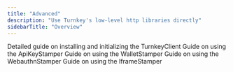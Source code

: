 ```yaml
---
title: "Advanced"
description: "Use Turnkey's low-level http libraries directly"
sidebarTitle: "Overview"
---
```


<CardGroup>
  <Card title="TurnkeyClient" href="/sdks/advanced/turnkey-client" icon="file-lines" iconType="solid" horizontal>
  Detailed guide on installing and initializing the TurnkeyClient
  </Card>
  <Card title="ApiKeyStamper" href="/sdks/advanced/api-key-stamper" icon="file-lines" iconType="solid" horizontal>
    Guide on using the ApiKeyStamper
  </Card>

  <Card title="WalletStamper" href="/sdks/advanced/wallet-stamper" icon="file-lines" iconType="solid" horizontal>
    Guide on using the WalletStamper
  </Card>
  <Card title="WebauthnStamper" href="/sdks/advanced/webauthn-stamper" icon="file-lines" iconType="solid" horizontal>
    Guide on using the WebauthnStamper
  </Card>
  <Card title="IframeStamper" href="/sdks/advanced/iframe-stamper" icon="file-lines" iconType="solid" horizontal>
    Guide on using the IframeStamper
  </Card>
</CardGroup>
